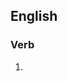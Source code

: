 ==English==

===Verb===
{{head|en|verb|head=[[take]] [[it]] [[up]] [[the]] [[arse]]}}

# {{label|en|British}} {{alternative form of|take it up the ass|lang=en}}
